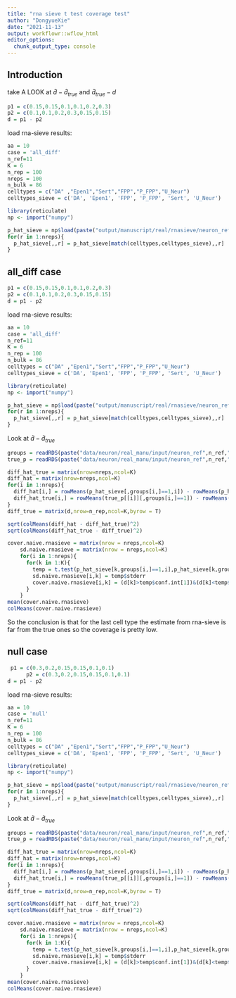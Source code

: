 ```yaml
---
title: "rna sieve t test coverage test"
author: "DongyueXie"
date: "2021-11-13"
output: workflowr::wflow_html
editor_options:
  chunk_output_type: console
---
```


## Introduction

take A LOOK at $\hat d - \hat d_{true}$ and $\hat d_{true} - d$

```r
p1 = c(0.15,0.15,0.1,0.1,0.2,0.3)
p2 = c(0.1,0.1,0.2,0.3,0.15,0.15)
d = p1 - p2
```

load rna-sieve results:

```r
aa = 10
case = 'all_diff'
n_ref=11
K = 6
n_rep = 100
nreps = 100
n_bulk = 86
celltypes = c("DA" ,"Epen1","Sert","FPP","P_FPP","U_Neur")
celltypes_sieve = c('DA', 'Epen1', 'FPP', 'P_FPP', 'Sert', 'U_Neur')

library(reticulate)
np <- import("numpy")

p_hat_sieve = np$load(paste("output/manuscript/real/rnasieve/neuron_ref",n_ref,"_rep",n_rep,"_dirichlet",aa,"_",case,'_p_hat.npy',sep=''))
for(r in 1:nreps){
  p_hat_sieve[,,r] = p_hat_sieve[match(celltypes,celltypes_sieve),,r]
}
```

## all_diff case

```r
p1 = c(0.15,0.15,0.1,0.1,0.2,0.3)
p2 = c(0.1,0.1,0.2,0.3,0.15,0.15)
d = p1 - p2
```

load rna-sieve results:

```r
aa = 10
case = 'all_diff'
n_ref=11
K = 6
n_rep = 100
n_bulk = 86
celltypes = c("DA" ,"Epen1","Sert","FPP","P_FPP","U_Neur")
celltypes_sieve = c('DA', 'Epen1', 'FPP', 'P_FPP', 'Sert', 'U_Neur')

library(reticulate)
np <- import("numpy")

p_hat_sieve = np$load(paste("output/manuscript/real/rnasieve/neuron_ref",n_ref,"_rep",n_rep,"_dirichlet",aa,"_",case,'_p_hat.npy',sep=''))
for(r in 1:nreps){
  p_hat_sieve[,,r] = p_hat_sieve[match(celltypes,celltypes_sieve),,r]
}
```

Look at $\hat d - \hat d_{true}$

```r

groups = readRDS(paste("data/neuron/real_manu/input/neuron_ref",n_ref,"_rep",n_rep,"_dirichlet",aa,"_12400by97_",case,'_groups_mat.rds',sep=''))
true_p = readRDS(paste("data/neuron/real_manu/input/neuron_ref",n_ref,"_rep",n_rep,"_dirichlet",aa,"_12400by97_",case,'_bulk_p.rds',sep=''))

diff_hat_true = matrix(nrow=nreps,ncol=K)
diff_hat = matrix(nrow=nreps,ncol=K)
for(i in 1:nreps){
  diff_hat[i,] = rowMeans(p_hat_sieve[,groups[i,]==1,i]) - rowMeans(p_hat_sieve[,groups[i,]==2,i])
  diff_hat_true[i,] = rowMeans(true_p[[i]][,groups[i,]==1]) - rowMeans(true_p[[i]][,groups[i,]==2])    
}
diff_true = matrix(d,nrow=n_rep,ncol=K,byrow = T)
```



```r
sqrt(colMeans(diff_hat - diff_hat_true)^2)
sqrt(colMeans(diff_hat_true - diff_true)^2)
```



```r
cover.naive.rnasieve = matrix(nrow = nreps,ncol=K)
    sd.naive.rnasieve = matrix(nrow = nreps,ncol=K)
    for(i in 1:nreps){
      for(k in 1:K){
        temp = t.test(p_hat_sieve[k,groups[i,]==1,i],p_hat_sieve[k,groups[i,]==2,i])
        sd.naive.rnasieve[i,k] = temp$stderr
        cover.naive.rnasieve[i,k] = (d[k]>temp$conf.int[1])&(d[k]<temp$conf.int[2])
      }
    }
mean(cover.naive.rnasieve)
colMeans(cover.naive.rnasieve)
```

So the conclusion is that for the last cell type the estimate from rna-sieve is far from the true ones so the coverage is pretty low.

## null case

```r
 p1 = c(0.3,0.2,0.15,0.15,0.1,0.1)
      p2 = c(0.3,0.2,0.15,0.15,0.1,0.1)
d = p1 - p2
```

load rna-sieve results:

```r
aa = 10
case = 'null'
n_ref=11
K = 6
n_rep = 100
n_bulk = 86
celltypes = c("DA" ,"Epen1","Sert","FPP","P_FPP","U_Neur")
celltypes_sieve = c('DA', 'Epen1', 'FPP', 'P_FPP', 'Sert', 'U_Neur')

library(reticulate)
np <- import("numpy")

p_hat_sieve = np$load(paste("output/manuscript/real/rnasieve/neuron_ref",n_ref,"_rep",n_rep,"_dirichlet",aa,"_",case,'_p_hat.npy',sep=''))
for(r in 1:nreps){
  p_hat_sieve[,,r] = p_hat_sieve[match(celltypes,celltypes_sieve),,r]
}
```

Look at $\hat d - \hat d_{true}$

```r

groups = readRDS(paste("data/neuron/real_manu/input/neuron_ref",n_ref,"_rep",n_rep,"_dirichlet",aa,"_12400by97_",case,'_groups_mat.rds',sep=''))
true_p = readRDS(paste("data/neuron/real_manu/input/neuron_ref",n_ref,"_rep",n_rep,"_dirichlet",aa,"_12400by97_",case,'_bulk_p.rds',sep=''))

diff_hat_true = matrix(nrow=nreps,ncol=K)
diff_hat = matrix(nrow=nreps,ncol=K)
for(i in 1:nreps){
  diff_hat[i,] = rowMeans(p_hat_sieve[,groups[i,]==1,i]) - rowMeans(p_hat_sieve[,groups[i,]==2,i])
  diff_hat_true[i,] = rowMeans(true_p[[i]][,groups[i,]==1]) - rowMeans(true_p[[i]][,groups[i,]==2])    
}
diff_true = matrix(d,nrow=n_rep,ncol=K,byrow = T)
```



```r
sqrt(colMeans(diff_hat - diff_hat_true)^2)
sqrt(colMeans(diff_hat_true - diff_true)^2)
```



```r
cover.naive.rnasieve = matrix(nrow = nreps,ncol=K)
    sd.naive.rnasieve = matrix(nrow = nreps,ncol=K)
    for(i in 1:nreps){
      for(k in 1:K){
        temp = t.test(p_hat_sieve[k,groups[i,]==1,i],p_hat_sieve[k,groups[i,]==2,i])
        sd.naive.rnasieve[i,k] = temp$stderr
        cover.naive.rnasieve[i,k] = (d[k]>temp$conf.int[1])&(d[k]<temp$conf.int[2])
      }
    }
mean(cover.naive.rnasieve)
colMeans(cover.naive.rnasieve)
```
